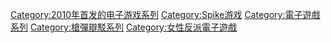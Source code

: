 {{DEFAULTSORT:Danganronpa}}
[[Category:2010年首发的电子游戏系列|Category:2010年首发的电子游戏系列]]
[[Category:Spike游戏|Category:Spike游戏]]
[[Category:電子遊戲系列|Category:電子遊戲系列]]
[[Category:槍彈辯駁系列|Category:槍彈辯駁系列]]
[[Category:女性反派電子遊戲|Category:女性反派電子遊戲]]